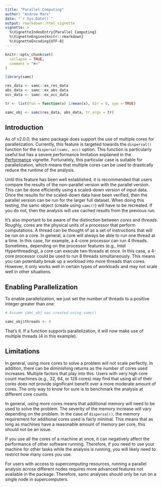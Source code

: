 ```yaml
---
title: "Parallel Computing"
author: "Andrew Marx"
date: "`r Sys.Date()`"
output: rmarkdown::html_vignette
vignette: >
  %\VignetteIndexEntry{Parallel Computing}
  %\VignetteEngine{knitr::rmarkdown}
  %\VignetteEncoding{UTF-8}
---
```


```r
knitr::opts_chunk$set(
  collapse = TRUE,
  comment = "#>"
)

library(samc)

res_data <- samc::ex_res_data
abs_data <- samc::ex_abs_data
occ_data <- samc::ex_occ_data

tr <- list(fun = function(x) 1/mean(x), dir = 8, sym = TRUE)

samc_obj <- samc(res_data, abs_data, tr_args = tr)
```

## Introduction

As of v2.0.0, the samc package does support the use of multiple cores for parallelization. Currently, this feature is targeted towards the `dispersal()` function for the `dispersal(samc, occ)` option. This function is particularly useful but has a severe performance limitation explained in the [Performance](performance.html#special-cases-1) vignette. Fortunately, this particular case is suitable for parallelization, which means that multiple cores can be used to drastically reduce the runtime of the analysis.

Until this feature has been well established, it is recommended that users compare the results of the non-parallel version with the parallel version. This can be done efficiently using a scaled-down version of input data. Once the results for the scaled-down data have been verified, then the parallel version can be run for the larger full dataset. When doing this testing, the samc object (create using `samc()`) will have to be recreated. If you do not, then the analysis will use cached results from the previous run.

It's also important to be aware of the distinction between *cores* and *threads*. Roughly, cores are the physical units of a processor that perform computations. A thread can be thought of as a set of instructions that will be run on a core. In general, a core will always be able to run one thread at a time. In this case, for example, a 4-core processor can run 4 threads. Sometimes, depending on the processor features (e.g., Intel Hyperthreading), a core can execute two threads at once. In this case, a 4-core processor could be used to run 8 threads simultaneously. This means you can potentially break up a workload into more threads than cores. However, it only works well in certain types of workloads and may not scale well in other situations.


## Enabling Parallelization

To enable parallelization, we just set the number of threads to a positive integer greater than one:

```r
# Assume samc_obj was created using samc()

samc_obj$threads <- 4
```

That's it. If a function supports parallelization, it will now make use of multiple threads (4 in this example).


## Limitations

In general, using more cores to solve a problem will not scale perfectly. In addition, there can be diminishing returns as the number of cores used increases. Multiple factors that play into this. Users with very high core count machines (e.g., 32, 64, or 128 cores) may find that using all of their cores does not provide significant benefit over a more moderate amount of cores. The only way to know for sure is to benchmark the analysis at different core counts.

In general, using more cores means that additional memory will need to be used to solve the problem. The severity of the memory increase will vary depending on the problem. In the case of `dispersal()`, the memory requirement for additional cores used is fairly minimal. This means that as long as machines have a reasonable amount of memory per core, this should not be an issue.

If you use all the cores of a machine at once, it can negatively affect the performance of other software running. Therefore, if you need to use your machine for other tasks while the analysis is running, you will likely need to restrict how many cores you use.

For users with access to supercomputing resources, running a parallel analysis across different nodes requires more advanced features not available in the package. Therefore, samc analyses should only be run on a single node in supercomputers.
